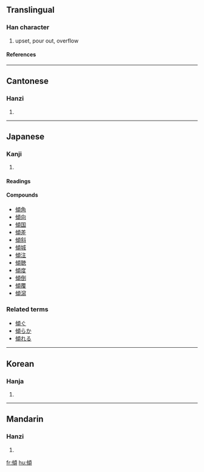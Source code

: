 {{see|倾}}

==Translingual==
===Han character===
{{Han char|rn=9|rad=人|as=11|sn=13|four=2128<sub>6</sub>|canj=人心一金 (OPMC)|ids=⿰[[亻]][[頃]]}}
# upset, pour out, overflow
====References====
{{Han ref|kx=0115.100|dkj=01038|dj=0245.080|hdz=10212.100|uh=50BE|ud=20670|bh=B6C9|bd=46793}}
----

==Cantonese==
===Hanzi===
{{yue-hanzi|jyut=|y=king1}}
# {{defn|Cantonese}}
----
==Japanese==
===Kanji===
{{ja-kanji|grade=c|rs=人11}}
# {{defn|Japanese}}
====Readings====
{{ja-readings|on=[[けい]] ([[kei]])|kun=[[かたむく]] ([[傾く]], [[katamuku]]), [[かたむける]] ([[傾ける]], [[katamukeru]]), [[くつがえす]] ([[kutsugaesu]])}}
====Compounds====
*[[傾角]]
*[[傾向]]
*[[傾国]]
*[[傾差]]
*[[傾斜]]
*[[傾城]]
*[[傾注]]
*[[傾聴]]
*[[傾度]]
*[[傾倒]]
*[[傾覆]]
*[[傾瀉]]

===Related terms===
*[[傾ぐ]]   
*[[傾らか]] 
*[[傾れる]]  
----
==Korean==
===Hanja===
{{ko-hanja|hangeul=경|rv=gyeong|mr=kyŏng}}
# {{defn|Korean}}
----
==Mandarin==
===Hanzi===
{{cmn-hanzi|sim=倾|pin=[[qīng]] (qing1)|wg=ch'ing<sup>1</sup>}}
# {{defn|Mandarin}}

[[fr:傾]]
[[hu:傾]]
